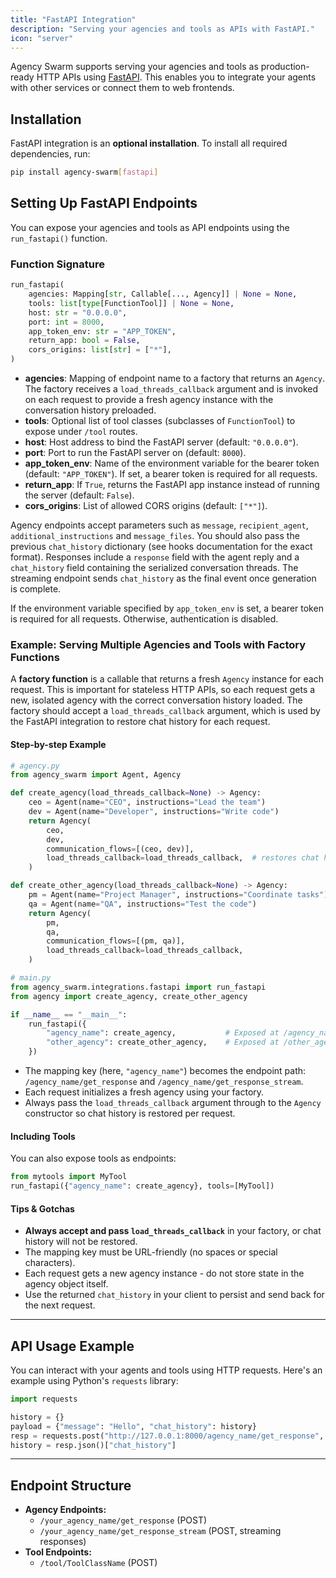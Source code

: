 ```yaml
---
title: "FastAPI Integration"
description: "Serving your agencies and tools as APIs with FastAPI."
icon: "server"
---
```


Agency Swarm supports serving your agencies and tools as production-ready HTTP APIs using [FastAPI](https://fastapi.tiangolo.com/). This enables you to integrate your agents with other services or connect them to web frontends.

## Installation

FastAPI integration is an **optional installation**. To install all required dependencies, run:

```bash
pip install agency-swarm[fastapi]
```

## Setting Up FastAPI Endpoints

You can expose your agencies and tools as API endpoints using the `run_fastapi()` function.

### Function Signature

```python
run_fastapi(
    agencies: Mapping[str, Callable[..., Agency]] | None = None,
    tools: list[type[FunctionTool]] | None = None,
    host: str = "0.0.0.0",
    port: int = 8000,
    app_token_env: str = "APP_TOKEN",
    return_app: bool = False,
    cors_origins: list[str] = ["*"],
)
```

- **agencies**: Mapping of endpoint name to a factory that returns an `Agency`. The factory receives a `load_threads_callback` argument and is invoked on each request to provide a fresh agency instance with the conversation history preloaded.
- **tools**: Optional list of tool classes (subclasses of `FunctionTool`) to expose under `/tool` routes.
- **host**: Host address to bind the FastAPI server (default: `"0.0.0.0"`).
- **port**: Port to run the FastAPI server on (default: `8000`).
- **app_token_env**: Name of the environment variable for the bearer token (default: `"APP_TOKEN"`). If set, a bearer token is required for all requests.
- **return_app**: If `True`, returns the FastAPI app instance instead of running the server (default: `False`).
- **cors_origins**: List of allowed CORS origins (default: `["*"]`).

Agency endpoints accept parameters such as `message`, `recipient_agent`, `additional_instructions` and `message_files`. You should also pass the previous `chat_history` dictionary (see hooks documentation for the exact format).
Responses include a `response` field with the agent reply and a `chat_history` field containing the serialized conversation threads. The streaming endpoint sends `chat_history` as the final event once generation is complete.

If the environment variable specified by `app_token_env` is set, a bearer token is required for all requests. Otherwise, authentication is disabled.

### Example: Serving Multiple Agencies and Tools with Factory Functions

A **factory function** is a callable that returns a fresh `Agency` instance for each request. This is important for stateless HTTP APIs, so each request gets a new, isolated agency with the correct conversation history loaded. The factory should accept a `load_threads_callback` argument, which is used by the FastAPI integration to restore chat history for each request.

#### Step-by-step Example

```python
# agency.py
from agency_swarm import Agent, Agency

def create_agency(load_threads_callback=None) -> Agency:
    ceo = Agent(name="CEO", instructions="Lead the team")
    dev = Agent(name="Developer", instructions="Write code")
    return Agency(
        ceo,
        dev,
        communication_flows=[(ceo, dev)],
        load_threads_callback=load_threads_callback,  # restores chat history per request
    )

def create_other_agency(load_threads_callback=None) -> Agency:
    pm = Agent(name="Project Manager", instructions="Coordinate tasks")
    qa = Agent(name="QA", instructions="Test the code")
    return Agency(
        pm,
        qa,
        communication_flows=[(pm, qa)],
        load_threads_callback=load_threads_callback,
    )
```

```python
# main.py
from agency_swarm.integrations.fastapi import run_fastapi
from agency import create_agency, create_other_agency

if __name__ == "__main__":
    run_fastapi({
        "agency_name": create_agency,           # Exposed at /agency_name/get_response(_stream)
        "other_agency": create_other_agency,    # Exposed at /other_agency/get_response(_stream)
    })
```

- The mapping key (here, `"agency_name"`) becomes the endpoint path: `/agency_name/get_response` and `/agency_name/get_response_stream`.
- Each request initializes a fresh agency using your factory.
- Always pass the `load_threads_callback` argument through to the `Agency` constructor so chat history is restored per request.

#### Including Tools
You can also expose tools as endpoints:

```python
from mytools import MyTool
run_fastapi({"agency_name": create_agency}, tools=[MyTool])
```

#### Tips & Gotchas
- **Always accept and pass `load_threads_callback`** in your factory, or chat history will not be restored.
- The mapping key must be URL-friendly (no spaces or special characters).
- Each request gets a new agency instance - do not store state in the agency object itself.
- Use the returned `chat_history` in your client to persist and send back for the next request.

---

## API Usage Example

You can interact with your agents and tools using HTTP requests. Here's an example using Python's `requests` library:

```python
import requests

history = {}
payload = {"message": "Hello", "chat_history": history}
resp = requests.post("http://127.0.0.1:8000/agency_name/get_response", json=payload)
history = resp.json()["chat_history"]
```

---

## Endpoint Structure

- **Agency Endpoints:**
  - `/your_agency_name/get_response` (POST)
  - `/your_agency_name/get_response_stream` (POST, streaming responses)
- **Tool Endpoints:**
  - `/tool/ToolClassName` (POST)
